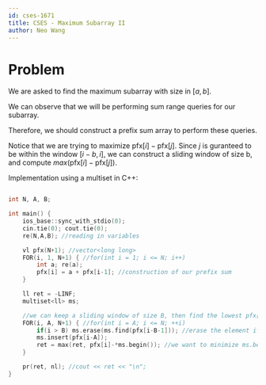 ```yaml
---
id: cses-1671
title: CSES - Maximum Subarray II
author: Neo Wang
---
```


# Problem 

We are asked to find the maximum subarray with size in $[a,b]$. 

<Spoiler title="Hint 1">

We can observe that we will be performing sum range queries for our subarray.

Therefore, we should construct a prefix sum array to perform these queries.

</Spoiler>

<Spoiler title="Solution">

Notice that we are trying to maximize $\textrm{pfx}[i] - \textrm{pfx}[j]$. Since $j$ is guranteed to be within the window $[i-b,i]$, we can construct a sliding window of size b, and compute $max(\textrm{pfx}[i]-\textrm{pfx}[j])$.

Implementation using a multiset in C++:

```cpp

int N, A, B;

int main() {
    ios_base::sync_with_stdio(0);
    cin.tie(0); cout.tie(0);
    re(N,A,B); //reading in variables

    vl pfx(N+1); //vector<long long>
    FOR(i, 1, N+1) { //for(int i = 1; i <= N; i++)
        int a; re(a);
        pfx[i] = a + pfx[i-1]; //construction of our prefix sum
    }

    ll ret = -LINF;
    multiset<ll> ms;

	//we can keep a sliding window of size B, then find the lowest pfx[j] using multiset
    FOR(i, A, N+1) { //for(int i = A; i <= N; ++i)
        if(i > B) ms.erase(ms.find(pfx[i-B-1])); //erase the element if size > B
        ms.insert(pfx[i-A]);
        ret = max(ret, pfx[i]-*ms.begin()); //we want to minimize ms.begin() aka pfx[j]
    }

    pr(ret, nl); //cout << ret << "\n";
}

```

</Spoiler>